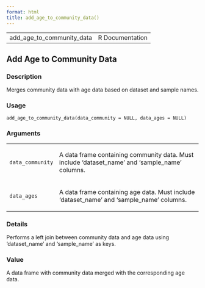 ```yaml
---
format: html
title: add_age_to_community_data()
---
```


<html><head>
<meta http-equiv="Content-Type" content="text/html; charset=utf-8" />
<meta name="viewport" content="width=device-width, initial-scale=1.0, user-scalable=yes" />
<link rel="stylesheet" href="https://cdn.jsdelivr.net/npm/katex@0.15.3/dist/katex.min.css">
<script type="text/javascript">
const macros = { "\\R": "\\textsf{R}", "\\code": "\\texttt"};
function processMathHTML() {
    var l = document.getElementsByClassName('reqn');
    for (let e of l) { katex.render(e.textContent, e, { throwOnError: false, macros }); }
    return;
}</script>
<script defer src="https://cdn.jsdelivr.net/npm/katex@0.15.3/dist/katex.min.js"
    onload="processMathHTML();"></script>
<link rel="stylesheet" type="text/css" href="R.css" />
</head><body><div class="container"><main>

<table style="width: 100%;"><tr><td>add_age_to_community_data</td><td style="text-align: right;">R Documentation</td></tr></table>

<h2>Add Age to Community Data</h2>

<h3>Description</h3>

<p>Merges community data with age data based on dataset and sample names.
</p>


<h3>Usage</h3>

<pre><code class='language-R'>add_age_to_community_data(data_community = NULL, data_ages = NULL)
</code></pre>


<h3>Arguments</h3>

<table>
<tr><td><code id="data_community">data_community</code></td>
<td>
<p>A data frame containing community data. Must include 'dataset_name' and
'sample_name' columns.</p>
</td></tr>
<tr><td><code id="data_ages">data_ages</code></td>
<td>
<p>A data frame containing age data. Must include 'dataset_name' and
'sample_name' columns.</p>
</td></tr>
</table>


<h3>Details</h3>

<p>Performs a left join between community data and age data using
'dataset_name' and 'sample_name' as keys.
</p>


<h3>Value</h3>

<p>A data frame with community data merged with the corresponding age data.
</p>

</main>

</div>
</body></html>


